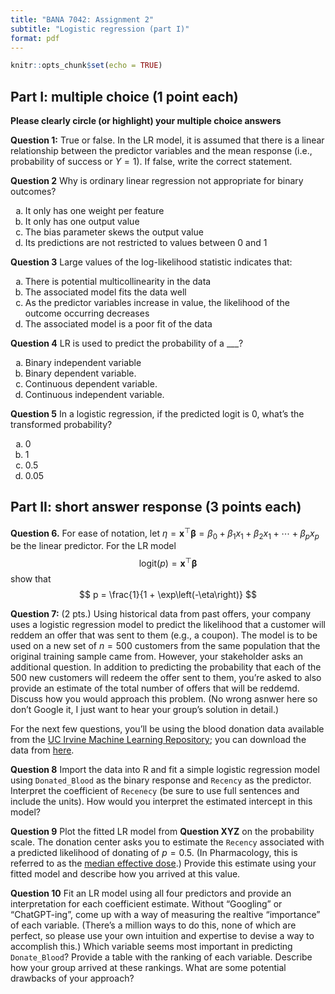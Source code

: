 ```yaml
---
title: "BANA 7042: Assignment 2"
subtitle: "Logistic regression (part I)"
format: pdf
---
```


```r
knitr::opts_chunk$set(echo = TRUE)
```

## Part I: multiple choice (1 point each)

**Please clearly circle (or highlight) your multiple choice answers**

**Question 1:** True or false. In the LR model, it is assumed that there is a linear relationship between the predictor variables and the mean response (i.e., probability of success or $Y = 1$). If false, write the correct statement.

**Question 2** Why is ordinary linear regression not appropriate for binary outcomes?

a. It only has one weight per feature
b. It only has one output value
c. The bias parameter skews the output value
d. Its predictions are not restricted to values between 0 and 1


**Question 3** Large values of the log-likelihood statistic indicates that:

a. There is potential multicollinearity in the data
b. The associated model fits the data well
c. As the predictor variables increase in value, the likelihood of the outcome occurring decreases
d. The associated model is a poor fit of the data

**Question 4** LR is used to predict the probability of a ___?

a. Binary independent variable
b. Binary dependent variable.
c. Continuous dependent variable.
d. Continuous independent variable.

**Question 5** In a logistic regression, if the predicted logit is 0, what’s the transformed probability?

a. 0
b. 1
c. 0.5
d. 0.05


## Part II: short answer response (3 points each)

**Question 6.** For ease of notation, let $\eta = \boldsymbol{x}^\top\boldsymbol{\beta} = \beta_0 + \beta_1 x_1 + \beta_2 x_1 + \cdots + \beta_p x_p$ be the linear predictor. For the LR model 
$$
\mathrm{logit}\left(p\right) = \boldsymbol{x}^\top\boldsymbol{\beta}
$$
show that 
$$
p = \frac{1}{1 + \exp\left(-\eta\right)}
$$

**Question 7:** (2 pts.) Using historical data from past offers, your company uses a logistic regression model to predict the likelihood that a customer will reddem an offer that was sent to them (e.g., a coupon). The model is to be used on a new set of $n = 500$ customers from the same population that the original training sample came from. However, your stakeholder asks an additional question. In addition to predicting the probability that each of the 500 new customers will redeem the offer sent to them, you're asked to also provide an estimate of the total number of offers that will be reddemd. Discuss how you would approach this problem. (No wrong asnwer here so don't Google it, I just want to hear your group's solution in detail.)

For the next few questions, you'll be using the blood donation data available from the [UC Irvine Machine Learning Repository](https://archive.ics.uci.edu/); you can download the data from [here](https://archive.ics.uci.edu/dataset/176/blood+transfusion+service+center).

**Question 8** Import the data into R and fit a simple logistic regression model using `Donated_Blood` as the binary response and `Recency` as the predictor. Interpret the coefficient of `Recenecy` (be sure to use full sentences and include the units). How would you interpret the estimated intercept in this model?

**Question 9** Plot the fitted LR model from **Question XYZ** on the probability scale. The donation center asks you to estimate the `Recency` associated with a predicted likelihood of donating of $p = 0.5$. (In Pharmacology, this is referred to as the [median effective dose](https://en.wikipedia.org/wiki/Effective_dose_(pharmacology)).) Provide this estimate using your fitted model and describe how you arrived at this value.

**Question 10** Fit an LR model using all four predictors and provide an interpretation for each coefficient estimate. Without "Googling" or "ChatGPT-ing", come up with a way of measuring the realtive "importance" of each variable. (There's a million ways to do this, none of which are perfect, so please use your own intuition and expertise to devise a way to accomplish this.) Which variable seems most important in predicting `Donate_Blood`? Provide a table with the ranking of each variable. Describe how your group arrived at these rankings. What are some potential drawbacks of your approach?
